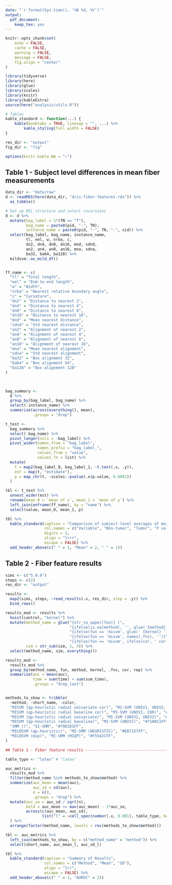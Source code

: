 ```yaml
---
date: "`r format(Sys.time(), '%B %d, %Y')`"
output:
  pdf_document: 
    keep_tex: yes
---
```


```r
knitr::opts_chunk$set(
    echo = FALSE,
    cache = FALSE,
    warning = FALSE,
    message = FALSE,
    fig.align = "center"
)

library(tidyverse)
library(here)
library(glue)
library(scales)
library(knitr)
library(kableExtra)
source(here("analysis/utils.R"))

# Tables
kable_standard <- function(...) {
    kable(booktabs = TRUE, linesep = "", ...) %>% 
        kable_styling(full_width = FALSE)
}

res_dir <- "output"
fig_dir <- "fig"

options(knitr.kable.NA = "—")
```


## Table 1 - Subject level differences in mean fiber measurements 

```r

data_dir <- "data/raw"
d <- readRDS(here(data_dir, "dcis-fiber-features.rds")) %>% 
  as_tibble()

# Set up MIL structure and select covariates
d <- d %>% 
  mutate(bag_label = 1*(TN == "T"),
         bag_name = paste0(pid, "-", TN),
         instance_name = paste0(pid, "-", TN, "-", sid)) %>% 
  select(bag_label, bag_name, instance_name, 
         tl, eel, w, nrba, c, 
         dn2, dn4, dn8, dn16, mnd, sdnd, 
         an2, an4, an8, an16, mna, sdna, 
         ba32, ba64, ba128) %>% 
  mildsvm::as_mild_df()


ff_name <- c(
  "tl" = "Total length", 
  "eel" = "End-to-end length", 
  "w" = "Width", 
  "nrba" = "Nearest relative boundary angle", 
  "c" = "Curvature", 
  "dn2" = "Distance to nearest 2", 
  "dn4" = "Distance to nearest 4", 
  "dn8" = "Distance to nearest 8", 
  "dn16" = "Distance to nearest 16", 
  "mnd" = "Mean nearest distance", 
  "sdnd" = "Std nearest distance", 
  "an2" = "Alignment of nearest 2", 
  "an4" = "Alignment of nearest 4", 
  "an8" = "Alignment of nearest 8", 
  "an16" = "Alignment of nearest 16", 
  "mna" = "Mean nearest alignment", 
  "sdna" = "Std nearest alignment", 
  "ba32" = "Box alignment 32", 
  "ba64" = "Box alignment 64", 
  "ba128" = "Box alignment 128"
)

 
```

```r
bag_summary <- 
  d %>% 
  group_by(bag_label, bag_name) %>% 
  select(-instance_name) %>% 
  summarize(across(everything(), mean),
            .groups = "drop") 

t_test <- 
  bag_summary %>% 
  select(-bag_name) %>% 
  pivot_longer(cols = -bag_label) %>% 
  pivot_wider(names_from = "bag_label",
              names_prefix = "bag_label_", 
              values_from = "value",
              values_fn = list) %>% 
  mutate(
    t = map2(bag_label_0, bag_label_1, ~t.test(.x, .y)),
    est = map(t, "estimate"), 
    p = map_chr(t, ~scales::pvalue(.x$p.value, 0.0001))
  ) 

tbl <- t_test %>% 
  unnest_wider(est) %>% 
  rename(mean_0 = `mean of x`, mean_1 = `mean of y`) %>% 
  left_join(enframe(ff_name), by = "name") %>% 
  select(value, mean_0, mean_1, p)
```


```r
tbl %>% 
  kable_standard(caption = "Comparison of subject-level averages of morphologic features.", 
                 col.names = c("Variable", "Non-tumor", "Tumor", "P value"),
                 digits = 2, 
                 align = "lrrr",
                 escape = FALSE) %>% 
  add_header_above(c(" " = 1, "Mean" = 2, " " = 1))


```





## Table 2 - Fiber feature results


```r
sims <- c("5.0.0")
steps <- c(2)
res_dir <- "output"

results <- 
  map2(sims, steps, ~read_results(.x, res_dir, step = .y)) %>% 
  bind_rows()

results_mod <- results %>% 
  hoist(control, "kernel") %>% 
  mutate(method_name = glue("{str_to_upper(fun)} (",
                            "{ifelse(is.na(method), '', glue('{method}'))}",
                            "{ifelse(fun == 'misvm', glue(' {kernel} '), '')}", 
                            "{ifelse(fun == 'misvm', names(.fns), '')}",
                            "{ifelse(fun == 'misvm', ifelse(cor, ' cor', ''), '')})"),
         sim = str_sub(sim, 1, 3)) %>% 
  select(method_name, sim, everything())

results_mod <-
  results_mod %>% 
  group_by(method_name, fun, method, kernel, .fns, cor, rep) %>% 
  summarize(auc = mean(auc), 
            time = sum(time) + sum(sum_time), 
            .groups = "drop_last")


methods_to_show <- tribble(
  ~method, ~short_name, ~color, 
  "MISVM (qp-heuristic radial univariate cor)", "MI-SVM (UNIV1, UNIV2, COR)", "#13317DFF",
  "MISVM (qp-heuristic radial baseline cor)", "MI-SVM (UNIV1, COR)", "#434C99FF",
  "MISVM (qp-heuristic radial univariate)", "MI-SVM (UNIV1, UNIV2)", "#5F66AFFF",
  "MISVM (qp-heuristic radial baseline)", "MI-SVM (UNIV1)", "#7180C1FF",
  "SMM ()", "SI-SMM", "#79D1D1FF",
  "MILDSVM (qp-heuristic)", "MI-SMM (HEURISTIC)", "#EB7157FF",
  "MILDSVM (mip)", "MI-SMM (MIQP)", "#F5542CFF",
)
```


```r
## Table 1 - Fiber feature results --------------------------------------------#

table_type <- "latex" # "latex"

auc_metrics <-
  results_mod %>% 
  filter(method_name %in% methods_to_show$method) %>%
  summarize(auc_mean = mean(auc), 
            auc_sd = sd(auc),
            n = n(), 
            .groups = "drop") %>% 
  mutate(auc_se = auc_sd / sqrt(n),
         bold = auc_mean >= max(auc_mean) - 2*auc_se,
         across(c(auc_mean, auc_sd),
                list("l" = ~cell_spec(number(.x, 0.001), table_type, bold = bold)))
  ) %>% 
  arrange(factor(method_name, levels = rev(methods_to_show$method)))

tbl <- auc_metrics %>% 
  left_join(methods_to_show, by = c("method_name" = "method")) %>% 
  select(short_name, auc_mean_l, auc_sd_l)
```


```r
tbl %>% 
  kable_standard(caption = "Summary of Results",
                 col.names = c("Method", "Mean", "SD"),
                 align = "lrr",
                 escape = FALSE) %>% 
  add_header_above(c(" " = 1, "AUROC" = 2))

```

